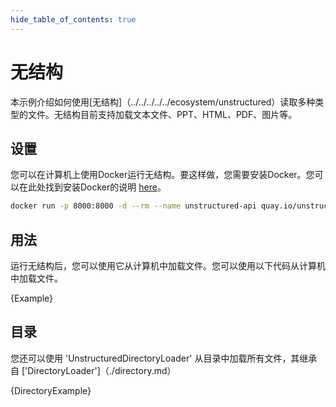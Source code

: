 ```yaml
---
hide_table_of_contents: true
---
```


# 无结构

本示例介绍如何使用[无结构]（../../../../../ecosystem/unstructured）读取多种类型的文件。无结构目前支持加载文本文件、PPT、HTML、PDF、图片等。

## 设置

您可以在计算机上使用Docker运行无结构。要这样做，您需要安装Docker。您可以在此处找到安装Docker的说明 [here](https://docs.docker.com/get-docker/)。

```bash
docker run -p 8000:8000 -d --rm --name unstructured-api quay.io/unstructured-io/unstructured-api:latest --port 8000 --host 0.0.0.0

```


## 用法

运行无结构后，您可以使用它从计算机中加载文件。您可以使用以下代码从计算机中加载文件。




<CodeBlock language="typescript">{Example}</CodeBlock>


## 目录

您还可以使用 'UnstructuredDirectoryLoader' 从目录中加载所有文件，其继承自 ['DirectoryLoader']（./directory.md）




<CodeBlock language="typescript">{DirectoryExample}</CodeBlock>

